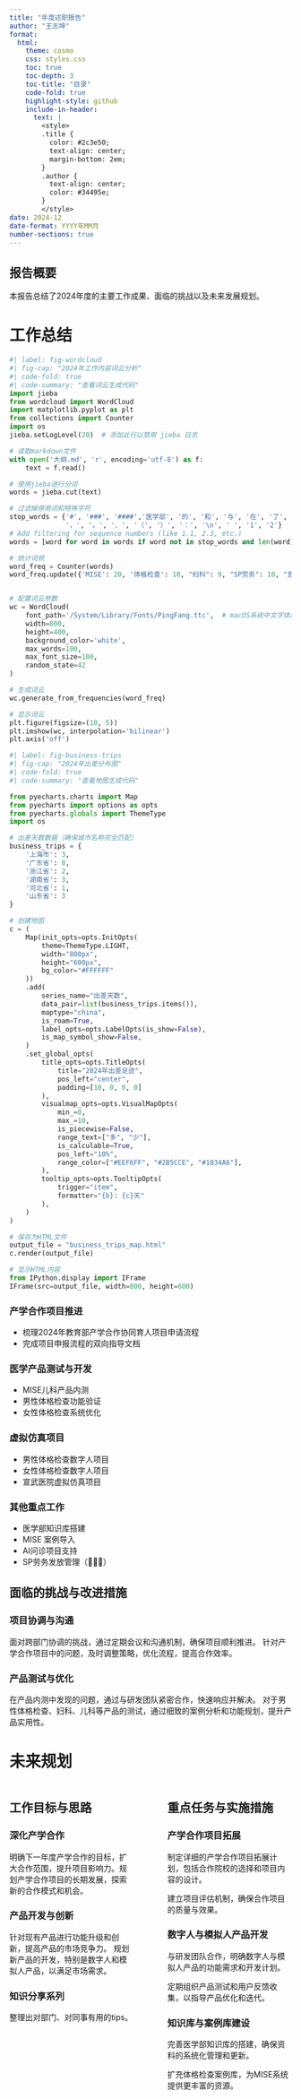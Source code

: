 ```yaml
---
title: "年度述职报告"
author: "王志坤"
format:
  html:
    theme: cosmo
    css: styles.css
    toc: true
    toc-depth: 3
    toc-title: "目录"
    code-fold: true
    highlight-style: github
    include-in-header:
      text: |
        <style>
        .title {
          color: #2c3e50;
          text-align: center;
          margin-bottom: 2em;
        }
        .author {
          text-align: center;
          color: #34495e;
        }
        </style>
date: 2024-12
date-format: YYYY年MM月
number-sections: true
---
```


:::{.callout-note}
## 报告概要
本报告总结了2024年度的主要工作成果、面临的挑战以及未来发展规划。
:::

# 工作总结

```python
#| label: fig-wordcloud
#| fig-cap: "2024年工作内容词云分析"
#| code-fold: true
#| code-summary: "查看词云生成代码"
import jieba
from wordcloud import WordCloud
import matplotlib.pyplot as plt
from collections import Counter
import os
jieba.setLogLevel(20)  # 添加此行以禁用 jieba 日志

# 读取markdown文件
with open('大纲.md', 'r', encoding='utf-8') as f:
    text = f.read()

# 使用jieba进行分词
words = jieba.cut(text)

# 过滤掉停用词和特殊字符
stop_words = {'#', '###', '####','医学部', '的', '和', '与', '在', '了', '等', '对', '为', '以', '及', '中', '-', '#', '.',
              '，', '。', '、', '（', '）', '：', '\n', ' ', '1', '2'}
# Add filtering for sequence numbers (like 1.1, 2.3, etc.)
words = [word for word in words if word not in stop_words and len(word) > 1 and not any(c.isdigit() for c in word)]

# 统计词频
word_freq = Counter(words)
word_freq.update({'MISE': 20, '体格检查': 10, "妇科": 9, "SP劳务": 10, "宣武": 8, "虚拟仿真": 16, "临床思维": 12, "AI": 40, "大模型":40, "AI问诊": 20, "开会": 35})


# 配置词云参数
wc = WordCloud(
    font_path='/System/Library/Fonts/PingFang.ttc',  # macOS系统中文字体路径
    width=800,
    height=400,
    background_color='white',
    max_words=100,
    max_font_size=100,
    random_state=42
)

# 生成词云
wc.generate_from_frequencies(word_freq)

# 显示词云
plt.figure(figsize=(10, 5))
plt.imshow(wc, interpolation='bilinear')
plt.axis('off')

```



```python
#| label: fig-business-trips
#| fig-cap: "2024年出差分布图"
#| code-fold: true
#| code-summary: "查看地图生成代码"

from pyecharts.charts import Map
from pyecharts import options as opts
from pyecharts.globals import ThemeType
import os

# 出差天数数据（确保城市名称完全匹配）
business_trips = {
    '上海市': 3,
    '广东省': 8,
    '浙江省': 2,
    '湖南省': 3,
    '河北省': 1,
    '山东省': 3
}

# 创建地图
c = (
    Map(init_opts=opts.InitOpts(
        theme=ThemeType.LIGHT,
        width="800px",
        height="600px",
        bg_color="#FFFFFF"
    ))
    .add(
        series_name="出差天数",
        data_pair=list(business_trips.items()),
        maptype="china",
        is_roam=True,
        label_opts=opts.LabelOpts(is_show=False),
        is_map_symbol_show=False,
    )
    .set_global_opts(
        title_opts=opts.TitleOpts(
            title="2024年出差足迹",
            pos_left="center",
            padding=[10, 0, 0, 0]
        ),
        visualmap_opts=opts.VisualMapOpts(
            min_=0,
            max_=10,
            is_piecewise=False,
            range_text=["多", "少"],
            is_calculable=True,
            pos_left="10%",
            range_color=["#EEF6FF", "#2B5CCE", "#1034A6"],
        ),
        tooltip_opts=opts.TooltipOpts(
            trigger="item",
            formatter="{b}: {c}天"
        ),
    )
)

# 保存为HTML文件
output_file = "business_trips_map.html"
c.render(output_file)

# 显示HTML内容
from IPython.display import IFrame
IFrame(src=output_file, width=800, height=600)
```
:::{.panel-tabset}
### 产学合作项目推进
- 梳理2024年教育部产学合作协同育人项目申请流程
- 完成项目申报流程的双向指导文档

### 医学产品测试与开发
- MISE儿科产品内测
- 男性体格检查功能验证
- 女性体格检查系统优化

### 虚拟仿真项目
- 男性体格检查数字人项目
- 女性体格检查数字人项目
- 宣武医院虚拟仿真项目

### 其他重点工作
- 医学部知识库搭建
- MISE 案例导入
- AI问诊项目支持
- SP劳务发放管理（🤮🤮🤮）
:::

## 面临的挑战与改进措施
### 项目协调与沟通
面对跨部门协调的挑战，通过定期会议和沟通机制，确保项目顺利推进。
针对产学合作项目中的问题，及时调整策略，优化流程，提高合作效率。

### 产品测试与优化
在产品内测中发现的问题，通过与研发团队紧密合作，快速响应并解决。
对于男性体格检查、妇科、儿科等产品的测试，通过细致的案例分析和功能规划，提升产品实用性。

# 未来规划

:::{.columns}
::: {.column width="48%"}
## 工作目标与思路
### 深化产学合作
明确下一年度产学合作的目标，扩大合作范围，提升项目影响力。规划产学合作项目的长期发展，探索新的合作模式和机会。

### 产品开发与创新
针对现有产品进行功能升级和创新，提高产品的市场竞争力。
规划新产品的开发，特别是数字人和模拟人产品，以满足市场需求。

### 知识分享系列
整理出对部门、对同事有用的tips。
:::

::: {.column width="4%"}
:::

::: {.column width="48%"}
## 重点任务与实施措施
### 产学合作项目拓展
制定详细的产学合作项目拓展计划，包括合作院校的选择和项目内容的设计。

建立项目评估机制，确保合作项目的质量与效果。

### 数字人与模拟人产品开发
与研发团队合作，明确数字人与模拟人产品的功能需求和开发计划。

定期组织产品测试和用户反馈收集，以指导产品优化和迭代。


### 知识库与案例库建设
完善医学部知识库的搭建，确保资料的系统化管理和更新。

扩充体格检查案例库，为MISE系统提供更丰富的资源。
:::
:::
